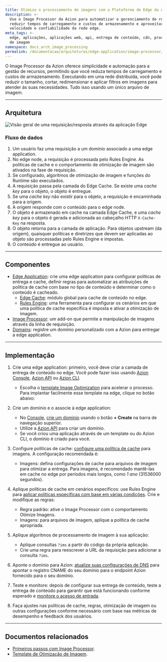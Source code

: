```yaml
---
title: Otimize o processamento de imagens com a Plataforma de Edge da Azion
description: >-
  Use o Image Processor da Azion para automatizar o gerenciamento de recursos,
  reduzir tempos de carregamento e custos de armazenamento e aproveitar a
  velocidade e confiabilidade da rede edge.
meta_tags: >-
  edge, aplicações, aplicações web, api, entrega de conteúdo, cdn, processamento
  de imagem
namespace: docs_arch_image_processing
permalink: /documentacao/arquiteturas/edge-application/image-processor/
---
```



O Image Processor da Azion oferece simplicidade e automação para a gestão de recursos, permitindo que você reduza tempos de carregamento e custos de armazenamento. Executando em uma rede distribuída, você pode reduzir o tamanho, cortar, redimensionar e aplicar filtros em imagens para atender às suas necessidades. Tudo isso usando um único arquivo de imagem.

---

## Arquitetura

![Visão geral de uma requisição/resposta através da aplicação Edge](/assets/docs/images/uploads/image-optimization.png)

### Fluxo de dados

1. Um usuário faz uma requisição a um domínio associado a uma edge application.
2. No edge node, a requisição é processada pelo Rules Engine. As políticas de cache e o comportamento de otimização de imagem são ativados na fase de requisição.
3. Se configurado, algoritmos de otimização de imagem e funções do Runtime são executados.
4. A requisição passa pela camada do Edge Cache. Se existe uma *cache key* para o objeto, o objeto é entregue.
5. Se uma *cache key* não existir para o objeto, a requisição é encaminhada para a origem.
6. A origem responde com o conteúdo para o edge node. 
7. O objeto é armazenado em cache na camada Edge Cache, e uma *cache key* para o objeto é gerada e adicionada ao cabeçalho HTTP `X-Cache-Key` na resposta.
8. O objeto retorna para a camada de aplicação. Para objetos upstream (da origem), quaisquer políticas e diretrizes que devem ser aplicadas ao objeto são processadas pelo Rules Engine e impostas.
9. O conteúdo é entregue ao usuário.

---

## Componentes

- [Edge Application](/en/documentation/products/build/edge-application/): crie uma edge application para configurar políticas de entrega e cache, definir regras para automatizar as atribuições de política de cache com base no tipo de conteúdo e determinar como o conteúdo é cacheado.
    - [Edge Cache](/en/documentation/products/build/edge-application/edge-cache/): módulo global para cache de conteúdo no edge.
    - [Rules Engine](/en/documentation/products/build/edge-application/rules-engine/): uma ferramenta para configurar os cenários em que uma política de cache específica é imposta e ativar a otimização de imagem.
- [Image Processor](/en/documentation/products/build/edge-application/image-processor/): um add-on que permite a manipulação de imagens através da linha de requisição.
- [Domains](/en/documentation/products/build/edge-application/domains/): registre um domínio personalizado com a Azion para entregar a edge application.

---

## Implementação

1. Crie uma edge application: primeiro, você deve criar a camada de entrega de conteúdo no edge. Você pode fazer isso usando [Azion Console](https://console.azion.com), [Azion API](https://api.azion.com/#9c1cc0df-16a2-488e-8cfe-3f1238f47aeb) ou [Azion CLI](/pt-br/documentacao/produtos/azion-cli/visao-geral/).
    - Escolha o [template Image Optimization](https://console.azion.com/create/azion/image-optimization) para acelerar o processo. Para implantar facilmente esse template na edge, clique no botão abaixo:

    <LinkButton
      label="Deploy the Image Optimization Template"
      link="https://console.azion.com/create/azion/image-optimization"
      icon="ai ai-azion"
      icon-pos="left"
      target="_blank"
    />

2. Crie um domínio e o associe à edge application: 
    - No [Console](https://console.azion.com), [crie um domínio](/pt-br/documentacao/produtos/guias/configurar-dominio/) usando o botão **+ Create** na barra de navegação superior.
    - Utilize a [Azion API](https://api.azion.com/#a258eabc-b419-47e6-be68-45c2ce0150dd) para criar um domínio.
    - Se você criou uma aplicação através de um template ou do Azion CLI, o domínio é criado para você.
3. Configure políticas de cache: [configure uma política de cache](/pt-br/documentacao/produtos/guias/cache-settings/) para imagens. A configuração recomendada é:
    - Imagens: defina configurações de cache para arquivos de imagem para otimizar a entrega. Para imagens, é recomendado mantê-las em cache no edge por períodos mais longos, como *1 ano* (31536000 segundos).
4. Aplique políticas de cache em cenários específicos: use Rules Engine para [aplicar políticas específicas com base em várias condições](/pt-br/documentacao/produtos/guias/rules-engine/). Crie e modifique as regras:
    - Regra padrão: ative o Image Processor com o comportamento Otimize Imagens.
    - Imagens: para arquivos de imagem, aplique a política de cache apropriada.
5. Aplique algoritmos de processamento de imagem à sua aplicação:
    - Aplique consultas `?ims` a partir do código da própria aplicação.
    - Crie uma regra para reescrever a URL da requisição para adicionar a consulta `?ims`.
6. Aponte o domínio para Azion: [atualize suas configurações de DNS](/pt-br/documentacao/produtos/guias/migrar-ns-para-a-azion/) para apontar o registro CNAME do seu domínio para o endpoint Azion fornecido para o seu domínio.
7. Teste e monitore: depois de configurar sua entrega de conteúdo, teste a entrega de conteúdo para garantir que está funcionando conforme esperado e [monitore o acesso de entrada](/pt-br/documentacao/produtos/observe/visao-geral/).
8. Faça ajustes nas políticas de cache, regras, otimização de imagem ou outras configurações conforme necessário com base nas métricas de desempenho e feedback dos usuários.

---

## Documentos relacionados 

- [Primeiros passos com Image Processor](/pt-br/documentacao/produtos/guias/image-processor/).
- [Template de Otimização de Imagem](https://console.azion.com/create/azion/image-optimization).
